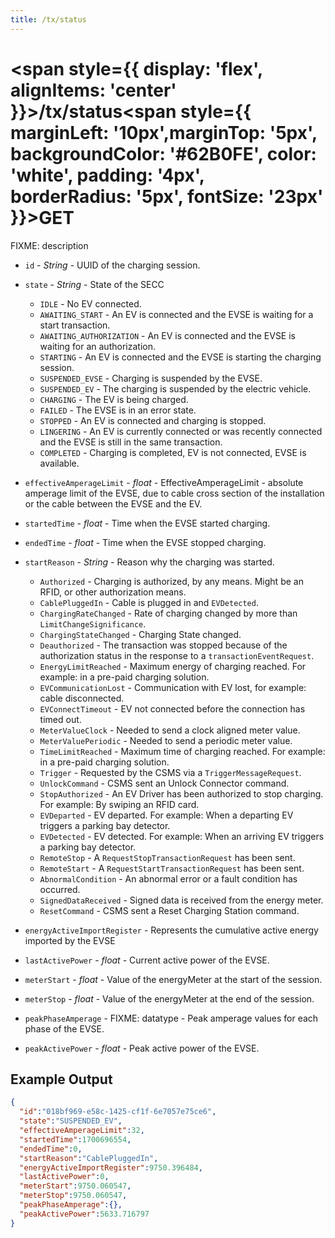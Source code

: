 ```yaml
---
title: /tx/status
---
```


# 
# <span style={{ display: 'flex', alignItems: 'center' }}>/tx/status<span style={{ marginLeft: '10px',marginTop: '5px', backgroundColor: '#62B0FE', color: 'white', padding: '4px', borderRadius: '5px', fontSize: '23px' }}>GET</span></span>

FIXME: description

- `id` - *String* - UUID of the charging session.

- `state` - *String* - State of the SECC
  - `IDLE` - No EV connected.
  - `AWAITING_START` -  An EV is connected and the EVSE is waiting for a start transaction.
  - `AWAITING_AUTHORIZATION` - An EV is connected and the EVSE is waiting for an authorization.
  - `STARTING` - An EV is connected and the EVSE is starting the charging session.
  - `SUSPENDED_EVSE` - Charging is suspended by the EVSE.
  - `SUSPENDED_EV` - The charging is suspended by the electric vehicle.
  - `CHARGING` - The EV is being charged.
  - `FAILED` - The EVSE is in an error state.
  - `STOPPED` - An EV is connected and charging is stopped.
  - `LINGERING` - An EV is currently connected or was recently connected and the EVSE is still in the same transaction.
  - `COMPLETED` - Charging is completed, EV is not connected, EVSE is available.


- `effectiveAmperageLimit` - *float* - EffectiveAmperageLimit - absolute amperage limit of the EVSE, due to cable cross section of the installation or the cable between the EVSE and the EV.

- `startedTime` - *float* - Time when the EVSE started charging.

- `endedTime` - *float* - Time when the EVSE stopped charging.

- `startReason` - *String* - Reason why the charging was started.
  - `Authorized` - Charging is authorized, by any means. Might be an RFID, or other authorization means.
  - `CablePluggedIn` - Cable is plugged in and `EVDetected`.
  - `ChargingRateChanged` - Rate of charging changed by more than `LimitChangeSignificance`.
  - `ChargingStateChanged` - Charging State changed.
  - `Deauthorized` - The transaction was stopped because of the authorization status in the response to a `transactionEventRequest`.
  - `EnergyLimitReached` - Maximum energy of charging reached. For example: in a pre-paid charging solution.
  - `EVCommunicationLost` - Communication with EV lost, for example: cable disconnected.
  - `EVConnectTimeout` - EV not connected before the connection has timed out.
  - `MeterValueClock` - Needed to send a clock aligned meter value.
  - `MeterValuePeriodic` - Needed to send a periodic meter value.
  - `TimeLimitReached` - Maximum time of charging reached. For example: in a pre-paid charging solution.
  - `Trigger` - Requested by the CSMS via a `TriggerMessageRequest`.
  - `UnlockCommand` - CSMS sent an Unlock Connector command.
  - `StopAuthorized` - An EV Driver has been authorized to stop charging. For example: By swiping an RFID card.
  - `EVDeparted` - EV departed. For example: When a departing EV triggers a parking bay detector.
  - `EVDetected` - EV detected. For example: When an arriving EV triggers a parking bay detector.
  - `RemoteStop` - A `RequestStopTransactionRequest` has been sent.
  - `RemoteStart` - A `RequestStartTransactionRequest` has been sent.
  - `AbnormalCondition` - An abnormal error or a fault condition has occurred.
  - `SignedDataReceived` - Signed data is received from the energy meter.
  - `ResetCommand` - CSMS sent a Reset Charging Station command.

- `energyActiveImportRegister` - Represents the cumulative active energy imported by the EVSE

- `lastActivePower` - *float* - Current active power of the EVSE.

- `meterStart` - *float* - Value of the energyMeter at the start of the session.

- `meterStop` - *float* - Value of the energyMeter at the end of the session.

- `peakPhaseAmperage` - FIXME: datatype - Peak amperage values for each phase of the EVSE.

- `peakActivePower` - *float* - Peak active power of the EVSE.

## Example Output


```json title="pulsatrix/secc/A0123B4567C8/tx/status"
{
  "id":"018bf969-e58c-1425-cf1f-6e7057e75ce6",
  "state":"SUSPENDED_EV",
  "effectiveAmperageLimit":32,
  "startedTime":1700696554,
  "endedTime":0,
  "startReason":"CablePluggedIn",
  "energyActiveImportRegister":9750.396484,
  "lastActivePower":0,
  "meterStart":9750.060547,
  "meterStop":9750.060547,
  "peakPhaseAmperage":{},
  "peakActivePower":5633.716797
}
```
